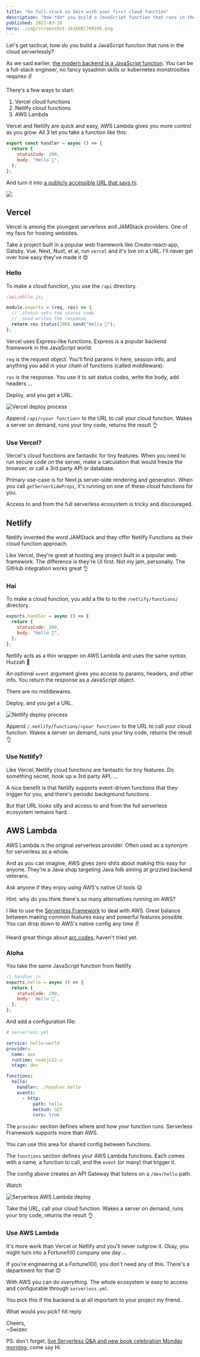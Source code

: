 ```yaml
---
title: "Go full-stack in 5min with your first cloud function"
description: "How *do* you build a JavaScript function that runs in the cloud serverlessly? Here's how to get started with Vercel, Netlify, or AWS Lambda"
published: 2021-03-18
hero: ./img/screenshot-1616081769208.png
---
```



Let's get tactical, how _do_ you build a JavaScript function that runs in the cloud serverlessly?

As we said earlier, [the modern backend is a JavaScript function](https://swizec.com/blog/if-you-can-javascript-you-can-backend). _You_ can be a full-stack engineer, no fancy sysadmin skills or kubernetes monstrosities requires ✌️

There's a few ways to start:

1.  Vercel cloud functions
2.  Netlify cloud functions
3.  AWS Lambda

Vercel and Netlify are quick and easy, AWS Lambda gives you more control as you grow. All 3 let you take a function like this:

```javascript
export const handler = async () => {
  return {
    statusCode: 200,
    body: "Hello 👋",
  };
};
```

And turn it into [a publicly accessible URL that says hi](https://z7pc0lqnw9.execute-api.us-east-1.amazonaws.com/dev/hello?name=Friend).

![](./img/d0YNJMgifh7a8ca.jpeg)

## Vercel

Vercel is among the youngest serverless and JAMStack providers. One of my favs for hosting websites.

Take a project built in a popular web framework like Create-react-app, Gatsby, Vue, Next, Nuxt, et al, run `vercel` and it's live on a URL. I'll never get over how easy they've made it 😍

### Hello

To make a cloud function, you use the `/api` directory.

```javascript
/api/ehllo.js;

module.exports = (req, res) => {
  // .status sets the status code
  // .send writes the response
  return res.status(200).send("Hello 👋");
};
```

Vercel uses Express-like functions. Express is a popular backend framework in the JavaScript world.

`req` is the request object. You'll find params in here, session info, and anything you add in your chain of functions (called middleware).

`res` is the response. You use it to set status codes, write the body, add headers ...

Deploy, and you get a URL.

![Vercel deploy process](./img/Vercel-deploy-processe4ac2e.gif)

Append `/api/<your function>` to the URL to call your cloud function. Wakes a server on demand, runs your tiny code, returns the result 👌

### Use Vercel?

Vercel's cloud functions are fantastic for tiny features. When you need to run secure code on the server, make a calculation that would freeze the browser, or call a 3rd party API or database.

Primary use-case is for Next.js server-side rendering and generation. When you call `getServerSideProps`, it's running on one of these cloud functions for you.

Access to and from the full serverless ecosystem is tricky and discouraged.

## Netlify

Netlify invented the word JAMStack and they offer Netlify Functions as their cloud function approach.

Like Vercel, they're great at hosting any project built in a popular web framework. The difference is they're UI first. Not my jam, personally. The GitHub integration works great 👌

### Hai

To make a cloud function, you add a file to to the `/netlify/functions/` directory.

```javascript
exports.handler = async () => {
  return {
    statusCode: 200,
    body: "Hello 👋",
  };
};
```

Netlify acts as a thin wrapper on AWS Lambda and uses the same syntax. Huzzah 🙌

An optional `event` argument gives you access to params, headers, and other info. You return the response as a JavaScript object.

There are no middlewares.

Deploy, and you get a URL.

![Netlify deploy process](./img/Netlify-deploy-processh32ceh.gif)

Append `/.netlify/functions/<your function>` to the URL to call your cloud function. Wakes a server on demand, runs your tiny code, returns the result 👌

### Use Netlify?

Like Vercel, Netlify cloud functions are fantastic for tiny features. Do something secret, hook up a 3rd party API, ...

A nice benefit is that Netlify supports event-driven functions that they trigger for you, and there's periodic background functions.

But that URL looks silly and access to and from the full serverless ecosystem remains hard.

## AWS Lambda

AWS Lambda is the original serverless provider. Often used as a synonym for serverless as a whole.

And as you can imagine, AWS gives zero shits about making this easy for anyone. They're a Java shop targeting Java folk aiming at grizzled backend veterans.

Ask anyone if they enjoy using AWS's native UI tools 😛

Hint: why do you think there's so many alternatives running on AWS?

I like to use the [Serverless Framework](https://www.serverless.com/) to deal with AWS. Great balance between making common features easy and powerful features possible. You can drop down to AWS's native config any time ✌️

Heard great things about [arc.codes](https://arc.codes/), haven't tried yet.

### Aloha

You take the same JavaScript function from Netlify

```javascript
// handler.js
exports.hello = async () => {
  return {
    statusCode: 200,
    body: `Hello 👋`,
  };
};
```

And add a configuration file:

```yaml
# serverless.yml

service: hello-world
provider:
  name: aws
  runtime: nodejs12.x
  stage: dev

functions:
  hello:
    handler: ./handler.hello
    events:
      - http:
          path: hello
          method: GET
          cors: true
```

The `provider` section defines where and how your function runs. Serverless Framework supports more than AWS.

You can use this area for shared config between functions.

The `functions` section defines your AWS Lambda functions. Each comes with a name, a function to call, and the `event` (or many) that trigger it.

The config above creates an API Gateway that listens on a `/dev/hello` path.

Watch

![Serverless AWS Lambda deploy](./img/Serverless-AWS-Lambda-deploy8bg956.gif)

Take the URL, call your cloud function. Wakes a server on demand, runs your tiny code, returns the result 👌

### Use AWS Lambda

It's more work than Vercel or Netlify and you'll never outgrow it. Okay, you might turn into a Fortune100 company one day ...

If you're engineering at a Fortune100, you don't need any of this. There's a department for that 🙃

With AWS you can do _everything_. The whole ecosystem is easy to access and configurable through `serverless.yml`.

You pick this if the backend is at all important to your project my friend.

What would you pick? hit reply

Cheers,<br/>
~Swizec

PS: don't forget, [live Serverless Q&A and new book celebration Monday morning](https://www.youtube.com/watch?v=WC-mEf4K9as); come say Hi
